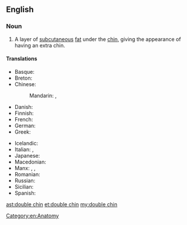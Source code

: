 ==English==

===Noun===
{{en-noun|head=[[double]] [[chin]]}}

# A layer of [[subcutaneous]] [[fat]] under the [[chin]], giving the appearance of having an extra chin.

====Translations====
{{trans-top|a layer of fat under the chin}}
* Basque: {{t|eu|kokozpeko}}
* Breton: {{t+|br|adelgezh|f}}
* Chinese:
*: Mandarin: {{t|cmn|雙下巴|sc=Hani}}, {{t|cmn|双下巴|tr=shuāngxiàba|sc=Hani}}
* Danish: {{t|da|dobbelthage|c}}
* Finnish: {{t|fi|kaksoisleuka}}
* French: {{t|fr|double menton|m}}
* German: {{t+|de|Doppelkinn|n}}
* Greek: {{t+|el|διπλοσάγονο|n|tr=diploságono|sc=Grek}}
{{trans-mid}}
* Icelandic: {{t+|is|undirhaka|f}}
* Italian: {{t|it|doppio mento}}, {{t|it|pappagorgia|f}}
* Japanese: {{t|ja|二重顎|tr=にじゅうあご, nijūago, ふたえあご, futaeago|sc=Jpan}}
* Macedonian: {{t|mk|подбрадок|m|tr=pódbradok}}
* Manx: {{t|gv|aa-smeggyl|f}}, {{t|gv|aa-smeggin|m}}, {{t|gv|smeggyl ghooblit|f}}
* Romanian: {{t+|ro|gușă}}
* Russian: {{t|ru|двойно́й подборо́док|f|sc=Cyrl}}
* Sicilian: {{t+|scn|buccularu|m}}
* Spanish: {{t+|es|papada|f}}
{{trans-bottom}}

[[Category:en:Anatomy]]

[[ast:double chin]]
[[et:double chin]]
[[my:double chin]]